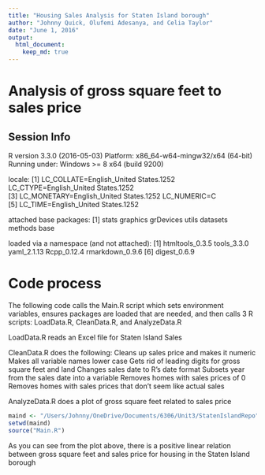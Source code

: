```yaml
---
title: "Housing Sales Analysis for Staten Island borough"
author: "Johnny Quick, Olufemi Adesanya, and Celia Taylor"
date: "June 1, 2016"
output: 
  html_document:
    keep_md: true
---
```


# Analysis of gross square feet to sales price

## Session Info
R version 3.3.0 (2016-05-03)
Platform: x86_64-w64-mingw32/x64 (64-bit)
Running under: Windows >= 8 x64 (build 9200)

locale:
[1] LC_COLLATE=English_United States.1252  LC_CTYPE=English_United States.1252   
[3] LC_MONETARY=English_United States.1252 LC_NUMERIC=C                          
[5] LC_TIME=English_United States.1252    

attached base packages:
[1] stats     graphics  grDevices utils     datasets  methods   base     

loaded via a namespace (and not attached):
[1] htmltools_0.3.5 tools_3.3.0     yaml_2.1.13     Rcpp_0.12.4     rmarkdown_0.9.6
[6] digest_0.6.9   

# Code process

The following code calls the Main.R script which sets environment variables,
ensures packages are loaded that are needed, and then calls 3 R scripts:
LoadData.R, CleanData.R, and AnalyzeData.R

LoadData.R reads an Excel file for Staten Island Sales

CleanData.R does the following:
  Cleans up sales price and makes it numeric
  Makes all variable names lower case
  Gets rid of leading digits for gross square feet and land
  Changes sales date to R's date format
  Subsets year from the sales date into a variable
  Removes homes with sales prices of 0
  Removes homes with sales prices that don't seem like actual sales
  
AnalyzeData.R does a plot of gross square feet related to sales price
```r
maind <- "/Users/Johnny/OneDrive/Documents/6306/Unit3/StatenIslandRepo"
setwd(maind)
source("Main.R")
```

As you can see from the plot above, there is a positive linear relation between gross square feet and sales price for housing in the Staten Island borough
